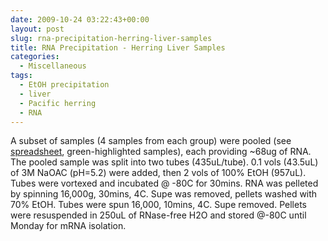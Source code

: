 ```yaml
---
date: 2009-10-24 03:22:43+00:00
layout: post
slug: rna-precipitation-herring-liver-samples
title: RNA Precipitation - Herring Liver Samples
categories:
  - Miscellaneous
tags:
  - EtOH precipitation
  - liver
  - Pacific herring
  - RNA
---
```


A subset of samples (4 samples from each group) were pooled (see [spreadsheet](https://spreadsheets.google.com/ccc?key=0AmS_90rPaQMzdE9lOE1YaWdwVm9RN0lPTG11S2E2V2c&hl=en), green-highlighted samples), each providing ~68ug of RNA. The pooled sample was split into two tubes (435uL/tube). 0.1 vols (43.5uL) of 3M NaOAC (pH=5.2) were added, then 2 vols of 100% EtOH (957uL). Tubes were vortexed and incubated @ -80C for 30mins. RNA was pelleted by spinning 16,000g, 30mins, 4C. Supe was removed, pellets washed with 70% EtOH. Tubes were spun 16,000, 10mins, 4C. Supe removed. Pellets were resuspended in 250uL of RNase-free H2O and stored @-80C until Monday for mRNA isolation.
